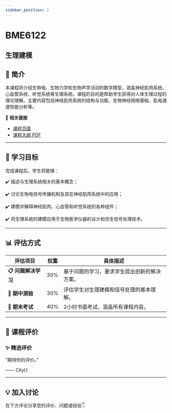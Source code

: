 ```yaml
---
sidebar_position: 1
---
```


# BME6122
## 生理建模

## **📘 简介**
本课程将介绍生物电、生物力学和生物声学活动的数学模型，涵盖神经肌肉系统、心血管系统、听觉系统等生理系统。课程的目的是帮助学生获得对人体生理过程的理论理解。主要内容包括神经肌肉系统的结构与功能、生物神经网络基础、肌电通道性能分析等。

🔗 **相关链接**
- [课程页面](https://www.cityu.edu.hk/catalogue/pg/202425/course/BME6122.htm)
- [课程大纲 PDF](https://www.cityu.edu.hk/catalogue/pg/202425/course/BME6122.pdf)

---

## **🎯 学习目标**

完成课程后，学生将能够：

✔️ 描述与生理系统相关的基本概念；

✔️ 讨论生物电信号传播机制及其在神经肌肉系统中的应用；

✔️ 建模并解释神经肌肉、心血管和听觉系统的各种组件；

✔️ 将生理系统的建模应用于生物医学仪器的设计和仿生信号处理技术。

---

## **📊 评估方式**

| **评估项目**          | **权重** | **具体描述**                                                                                     |
|----------------------|---------|-----------------------------------------------------------------------------------------------|
| **📋 问题解决学习**    | 30%     | 基于问题的学习，要求学生提出创新的解决方案。                                                      |
| **📝 期中测验**        | 30%     | 评估学生对生理建模和信号处理的基本理解。                                                          |
| **📄 期末考试**        | 40%     | 2小时书面考试，涵盖所有课程内容。                                                                 |

---

## **💬 课程评价**

### ✨ **精选评价**
<div className={commentStyles.commentBox}>
    <p className={commentStyles.commentText}>
        “期待你的评价。”
    </p>
    <p className={commentStyles.commentAuthor}>—— CityU</p>
</div>

---

## **💡 加入讨论**

在下方评论分享您的评价、问题或经验👇
<Utterances />
